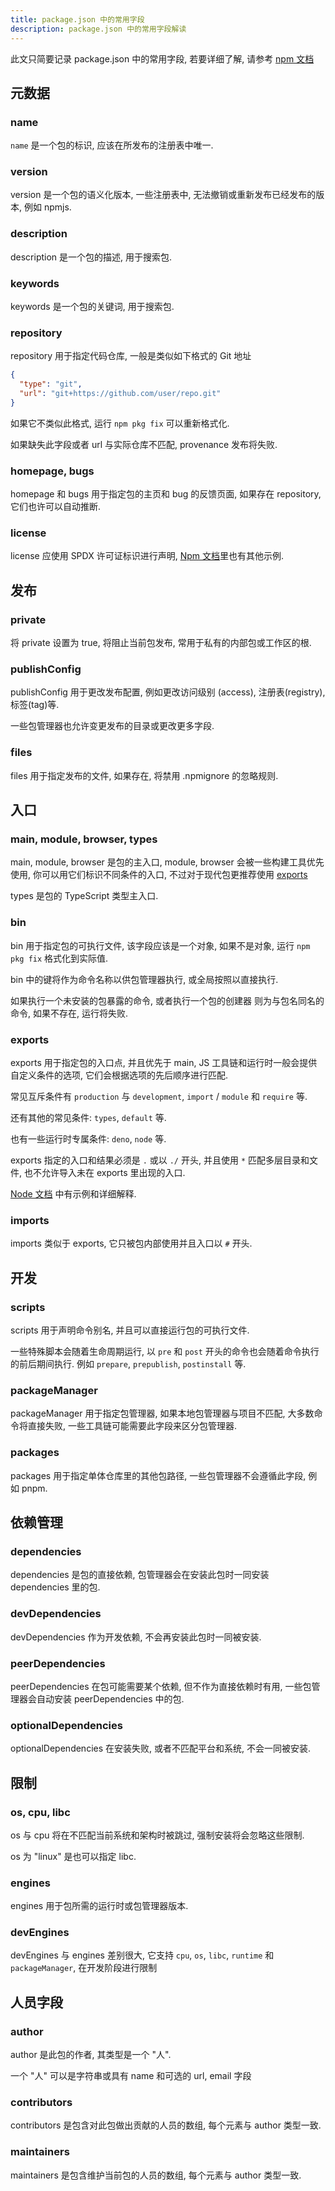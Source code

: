 ```yaml
---
title: package.json 中的常用字段
description: package.json 中的常用字段解读
---
```


此文只简要记录 package.json 中的常用字段, 若要详细了解, 请参考 [npm 文档](https://docs.npmjs.com/cli/configuring-npm/package-json)

## 元数据

### name

`name` 是一个包的标识, 应该在所发布的注册表中唯一.

### version

version 是一个包的语义化版本, 一些注册表中, 无法撤销或重新发布已经发布的版本, 例如 npmjs.

### description

description 是一个包的描述, 用于搜索包.

### keywords

keywords 是一个包的关键词, 用于搜索包.

### repository

repository 用于指定代码仓库, 一般是类似如下格式的 Git 地址

```json
{
  "type": "git",
  "url": "git+https://github.com/user/repo.git"
}
```

如果它不类似此格式, 运行 `npm pkg fix` 可以重新格式化.

如果缺失此字段或者 url 与实际仓库不匹配, provenance 发布将失败.

### homepage, bugs

homepage 和 bugs 用于指定包的主页和 bug 的反馈页面, 如果存在 repository, 它们也许可以自动推断.

### license

license 应使用 SPDX 许可证标识进行声明, [Npm 文档](https://docs.npmjs.com/cli/v11/configuring-npm/package-json/#license)里也有其他示例.

## 发布

### private

将 private 设置为 true, 将阻止当前包发布, 常用于私有的内部包或工作区的根.

### publishConfig

publishConfig 用于更改发布配置, 例如更改访问级别 (access), 注册表(registry), 标签(tag)等.

一些包管理器也允许变更发布的目录或更改更多字段.

### files

files 用于指定发布的文件, 如果存在, 将禁用 .npmignore 的忽略规则.

## 入口

### main, module, browser, types

main, module, browser 是包的主入口, module, browser 会被一些构建工具优先使用, 你可以用它们标识不同条件的入口, 不过对于现代包更推荐使用 [exports](#exports)

types 是包的 TypeScript 类型主入口.

### bin

bin 用于指定包的可执行文件, 该字段应该是一个对象, 如果不是对象, 运行 `npm pkg fix` 格式化到实际值.

bin 中的键将作为命令名称以供包管理器执行, 或全局按照以直接执行.

如果执行一个未安装的包暴露的命令, 或者执行一个包的创建器 则为与包名同名的命令, 如果不存在, 运行将失败.

### exports

exports 用于指定包的入口点, 并且优先于 main, JS 工具链和运行时一般会提供自定义条件的选项, 它们会根据选项的先后顺序进行匹配.

常见互斥条件有 `production` 与 `development`, `import` / `module` 和 `require` 等.

还有其他的常见条件: `types`, `default` 等.

也有一些运行时专属条件: `deno`, `node` 等.

exports 指定的入口和结果必须是 `.` 或以 `./` 开头, 并且使用 `*` 匹配多层目录和文件, 也不允许导入未在 exports 里出现的入口.

[Node 文档](https://nodejs.org/api/packages.html#package-entry-points) 中有示例和详细解释.

### imports

imports 类似于 exports, 它只被包内部使用并且入口以 `#` 开头.

## 开发

### scripts

scripts 用于声明命令别名, 并且可以直接运行包的可执行文件.

一些特殊脚本会随着生命周期运行, 以 `pre` 和 `post` 开头的命令也会随着命令执行的前后期间执行. 例如 `prepare`, `prepublish`, `postinstall` 等.

### packageManager

packageManager 用于指定包管理器, 如果本地包管理器与项目不匹配, 大多数命令将直接失败, 一些工具链可能需要此字段来区分包管理器.

### packages

packages 用于指定单体仓库里的其他包路径, 一些包管理器不会遵循此字段, 例如 pnpm.

## 依赖管理

### dependencies

dependencies 是包的直接依赖, 包管理器会在安装此包时一同安装 dependencies 里的包.

### devDependencies

devDependencies 作为开发依赖, 不会再安装此包时一同被安装.

### peerDependencies

peerDependencies 在包可能需要某个依赖, 但不作为直接依赖时有用, 一些包管理器会自动安装 peerDependencies 中的包.

### optionalDependencies

optionalDependencies 在安装失败, 或者不匹配平台和系统, 不会一同被安装.

## 限制

### os, cpu, libc

os 与 cpu 将在不匹配当前系统和架构时被跳过, 强制安装将会忽略这些限制.

os 为 "linux" 是也可以指定 libc.

### engines

engines 用于包所需的运行时或包管理器版本.

### devEngines

devEngines 与 engines 差别很大, 它支持 `cpu`, `os`, `libc`, `runtime` 和 `packageManager`, 在开发阶段进行限制

## 人员字段

### author

author 是此包的作者, 其类型是一个 "人".

一个 "人" 可以是字符串或具有 name 和可选的 url, email 字段

### contributors

contributors 是包含对此包做出贡献的人员的数组, 每个元素与 author 类型一致.

### maintainers

maintainers 是包含维护当前包的人员的数组, 每个元素与 author 类型一致.
